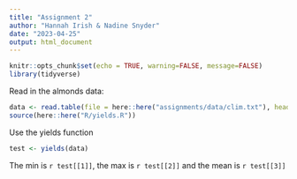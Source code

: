 ```yaml
---
title: "Assignment 2"
author: "Hannah Irish & Nadine Snyder"
date: "2023-04-25"
output: html_document
---
```


```r
knitr::opts_chunk$set(echo = TRUE, warning=FALSE, message=FALSE)
library(tidyverse)
```

Read in the almonds data:
```r
data <- read.table(file = here::here("assignments/data/clim.txt"), header = TRUE)
source(here::here("R/yields.R"))
```


Use the yields function
```r
test <- yields(data)
```


The min is `r test[[1]]`, the max is `r test[[2]]` and the mean is `r test[[3]]`